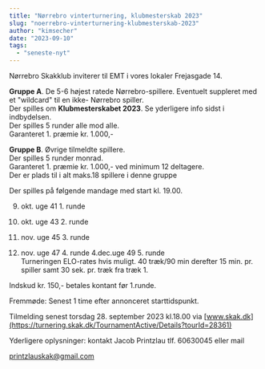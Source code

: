 ```yaml
---
title: "Nørrebro vinterturnering, klubmesterskab 2023"
slug: "noerrebro-vinterturnering-klubmesterskab-2023"
author: "kimsecher"
date: "2023-09-10"
tags: 
  - "seneste-nyt"
---
```


Nørrebro Skakklub inviterer til EMT i vores lokaler Frejasgade 14.

**Gruppe A**. De 5-6 højest ratede Nørrebro-spillere. Eventuelt suppleret med et "wildcard" til en ikke- Nørrebro spiller.  
Der spilles om **Klubmesterskabet 2023**. Se yderligere info sidst i indbydelsen.  
Der spilles 5 runder alle mod alle.  
Garanteret 1. præmie kr. 1.000,-

**Gruppe B**. Øvrige tilmeldte spillere.  
Der spilles 5 runder monrad.  
Garanteret 1. præmie kr. 1.000,- ved minimum 12 deltagere.  
Der er plads til i alt maks.18 spillere i denne gruppe

Der spilles på følgende mandage med start kl. 19.00.

9. okt. uge 41 1. runde

11. okt. uge 43 2. runde

13. nov. uge 45 3. runde

15. nov. uge 47 4. runde 4.dec.uge 49 5. runde  
    Turneringen ELO-rates hvis muligt. 40 træk/90 min derefter 15 min. pr. spiller samt 30 sek. pr. træk fra træk 1.

Indskud kr. 150,- betales kontant før 1.runde.

Fremmøde: Senest 1 time efter annonceret starttidspunkt.

Tilmelding senest torsdag 28. september 2023 kl.18.00 via [www.skak.dk](https://turnering.skak.dk/TournamentActive/Details?tourId=28361)

Yderligere oplysninger: kontakt Jacob Printzlau tlf. 60630045 eller mail

printzlauskak@gmail.com
